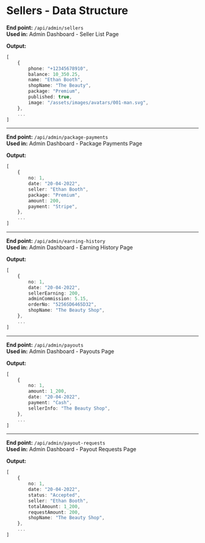 # Sellers - Data Structure

**End point:** `/api/admin/sellers`  
**Used in:** Admin Dashboard - Seller List Page

**Output:**

```ts
[
    {
        phone: "+12345678910",
        balance: 10_350.25,
        name: "Ethan Booth",
        shopName: "The Beauty",
        package: "Premium",
        published: true,
        image: "/assets/images/avatars/001-man.svg",
    },
    ...
]
```

---

**End point:** `/api/admin/package-payments`  
**Used in:** Admin Dashboard - Package Payments Page

**Output:**

```ts
[
    {
        no: 1,
        date: "20-04-2022",
        seller: "Ethan Booth",
        package: "Premium",
        amount: 200,
        payment: "Stripe",
    },
    ...
]
```

---

**End point:** `/api/admin/earning-history`  
**Used in:** Admin Dashboard - Earning History Page

**Output:**

```ts
[
    {
        no: 1,
        date: "20-04-2022",
        sellerEarning: 200,
        adminCommission: 5.15,
        orderNo: "5256SD6465D32",
        shopName: "The Beauty Shop",
    },
    ...
]
```

---

**End point:** `/api/admin/payouts`  
**Used in:** Admin Dashboard - Payouts Page

**Output:**

```ts
[
    {
        no: 1,
        amount: 1_200,
        date: "20-04-2022",
        payment: "Cash",
        sellerInfo: "The Beauty Shop",
    },
    ...
]
```

---

**End point:** `/api/admin/payout-requests`  
**Used in:** Admin Dashboard - Payout Requests Page

**Output:**

```ts
[
    {
        no: 1,
        date: "20-04-2022",
        status: "Accepted",
        seller: "Ethan Booth",
        totalAmount: 1_200,
        requestAmount: 200,
        shopName: "The Beauty Shop",
    },
    ...
]
```
